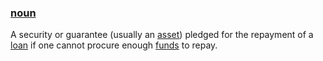 ===[[noun]]===
A security or guarantee (usually an [[asset]]) pledged for the repayment of a [[loan]] if one cannot procure enough [[fund]]s to repay.